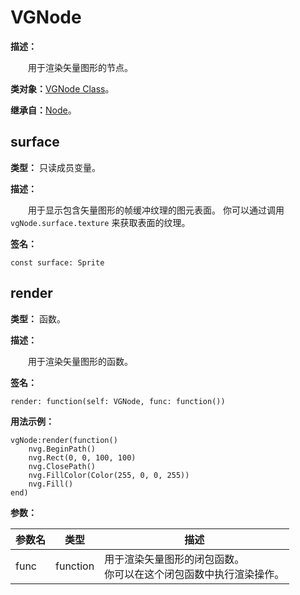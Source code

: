 # VGNode

**描述：**

&emsp;&emsp;用于渲染矢量图形的节点。

**类对象：**[VGNode Class](/docs/api/Class%20Object/VGNode)。

**继承自：**[Node](/docs/api/Class/Node)。

## surface

**类型：** 只读成员变量。

**描述：**

&emsp;&emsp;用于显示包含矢量图形的帧缓冲纹理的图元表面。
你可以通过调用 `vgNode.surface.texture` 来获取表面的纹理。

**签名：**
```tl
const surface: Sprite
```

## render

**类型：** 函数。

**描述：**

&emsp;&emsp;用于渲染矢量图形的函数。

**签名：**
```tl
render: function(self: VGNode, func: function())
```

**用法示例：**
```tl
vgNode:render(function()
	nvg.BeginPath()
	nvg.Rect(0, 0, 100, 100)
	nvg.ClosePath()
	nvg.FillColor(Color(255, 0, 0, 255))
	nvg.Fill()
end)
```

**参数：**

| 参数名 | 类型 | 描述 |
| --- | --- | --- |
| func | function | 用于渲染矢量图形的闭包函数。<br/>你可以在这个闭包函数中执行渲染操作。 |